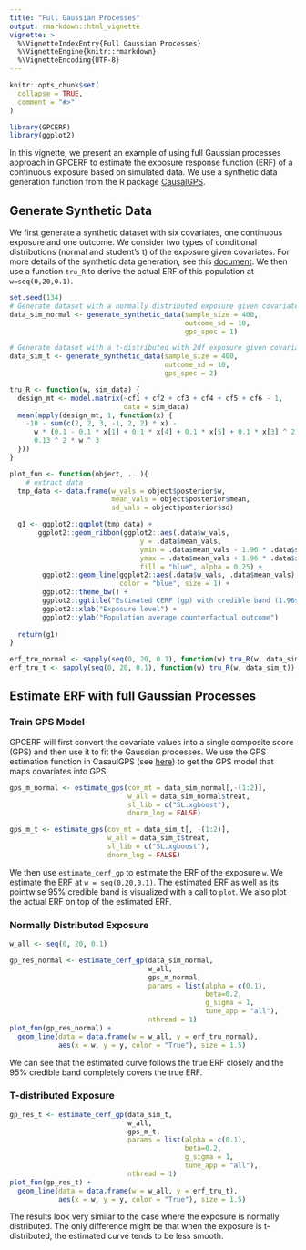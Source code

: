 ```yaml
---
title: "Full Gaussian Processes"
output: rmarkdown::html_vignette
vignette: >
  %\VignetteIndexEntry{Full Gaussian Processes}
  %\VignetteEngine{knitr::rmarkdown}
  %\VignetteEncoding{UTF-8}
---
```


```r
knitr::opts_chunk$set(
  collapse = TRUE,
  comment = "#>"
)
```


```r
library(GPCERF)
library(ggplot2)
```

In this vignette, we present an example of using full Gaussian processes approach in GPCERF to estimate the exposure response function (ERF) of a continuous exposure based on simulated data. We use a synthetic data generation function from the R package [CausalGPS](https://cran.r-project.org/package=CausalGPS).

## Generate Synthetic Data

We first generate a synthetic dataset with six covariates, one continuous exposure and one outcome. We consider two types of conditional distributions (normal and student's t) of the exposure given covariates. For more details of the synthetic data generation, see this [document](https://nsaph-software.github.io/CausalGPS/articles/Generating-Synthetic-Data.html). We then use a function `tru_R` to derive the actual ERF of this population at `w=seq(0,20,0.1)`.

```r
set.seed(134)
# Generate dataset with a normally distributed exposure given covariates
data_sim_normal <- generate_synthetic_data(sample_size = 400, 
                                           outcome_sd = 10, 
                                           gps_spec = 1)

# Generate dataset with a t-distributed with 2df exposure given covariates
data_sim_t <- generate_synthetic_data(sample_size = 400, 
                                      outcome_sd = 10, 
                                      gps_spec = 2)

tru_R <- function(w, sim_data) {
  design_mt <- model.matrix(~cf1 + cf2 + cf3 + cf4 + cf5 + cf6 - 1,
                            data = sim_data)
  mean(apply(design_mt, 1, function(x) {
    -10 - sum(c(2, 2, 3, -1, 2, 2) * x) -
      w * (0.1 - 0.1 * x[1] + 0.1 * x[4] + 0.1 * x[5] + 0.1 * x[3] ^ 2) +
      0.13 ^ 2 * w ^ 3
  }))
}

plot_fun <- function(object, ...){
    # extract data
  tmp_data <- data.frame(w_vals = object$posterior$w,
                         mean_vals = object$posterior$mean,
                         sd_vals = object$posterior$sd)

  g1 <- ggplot2::ggplot(tmp_data) +
       ggplot2::geom_ribbon(ggplot2::aes(.data$w_vals,
                                y = .data$mean_vals,
                                ymin = .data$mean_vals - 1.96 * .data$sd_vals,
                                ymax = .data$mean_vals + 1.96 * .data$sd_vals),
                                fill = "blue", alpha = 0.25) +
        ggplot2::geom_line(ggplot2::aes(.data$w_vals, .data$mean_vals),
                           color = "blue", size = 1) +
        ggplot2::theme_bw() +
        ggplot2::ggtitle("Estimated CERF (gp) with credible band (1.96sd)") +
        ggplot2::xlab("Exposure level") +
        ggplot2::ylab("Population average counterfactual outcome")
  
  return(g1)
}

erf_tru_normal <- sapply(seq(0, 20, 0.1), function(w) tru_R(w, data_sim_normal))
erf_tru_t <- sapply(seq(0, 20, 0.1), function(w) tru_R(w, data_sim_t))
```

## Estimate ERF with full Gaussian Processes

### Train GPS Model

GPCERF will first convert the covariate values into a single composite score (GPS) and then use it to fit the Gaussian processes. We use the GPS estimation function in CasaulGPS (see [here](https://nsaph-software.github.io/CausalGPS/articles/Estimating-GPS.html)) to get the GPS model that maps covariates into GPS.

```r
gps_m_normal <- estimate_gps(cov_mt = data_sim_normal[,-(1:2)],
                             w_all = data_sim_normal$treat,
                             sl_lib = c("SL.xgboost"),
                             dnorm_log = FALSE)

gps_m_t <- estimate_gps(cov_mt = data_sim_t[, -(1:2)],
                        w_all = data_sim_t$treat,
                        sl_lib = c("SL.xgboost"),
                        dnorm_log = FALSE)
```

We then use `estimate_cerf_gp` to estimate the ERF of the exposure `w`. We estimate the ERF at `w = seq(0,20,0.1)`. The estimated ERF as well as its pointwise 95\% credible band is visualized with a call to `plot`. We also plot the actual ERF on top of the estimated ERF.

### Normally Distributed Exposure

```r
w_all <- seq(0, 20, 0.1)

gp_res_normal <- estimate_cerf_gp(data_sim_normal,
                                  w_all,
                                  gps_m_normal,
                                  params = list(alpha = c(0.1),
                                                beta=0.2,
                                                g_sigma = 1,
                                                tune_app = "all"),
                                  nthread = 1)
plot_fun(gp_res_normal) + 
  geom_line(data = data.frame(w = w_all, y = erf_tru_normal), 
            aes(x = w, y = y, color = "True"), size = 1.5)
```

We can see that the estimated curve follows the true ERF closely and the 95\% credible band completely covers the true ERF.

### T-distributed Exposure

```r
gp_res_t <- estimate_cerf_gp(data_sim_t,
                             w_all,
                             gps_m_t,
                             params = list(alpha = c(0.1),
                                           beta=0.2,
                                           g_sigma = 1,
                                           tune_app = "all"),
                             nthread = 1)
plot_fun(gp_res_t) + 
  geom_line(data = data.frame(w = w_all, y = erf_tru_t), 
            aes(x = w, y = y, color = "True"), size = 1.5)
```

The results look very similar to the case where the exposure is normally distributed. The only difference might be that when the exposure is t-distributed, the estimated curve tends to be less smooth.
